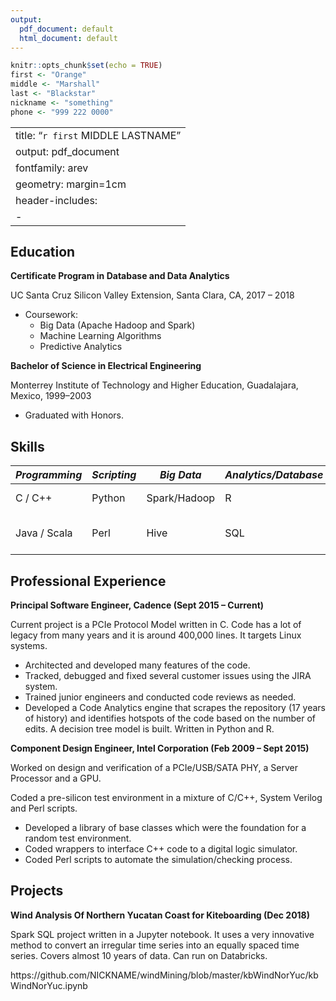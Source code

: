 ```yaml
---
output:
  pdf_document: default
  html_document: default
---
```

```r
knitr::opts_chunk$set(echo = TRUE)
first <- "Orange"
middle <- "Marshall"
last <- "Blackstar"
nickname <- "something"
phone <- "999 222 0000"
```
---
title: "`r first` MIDDLE LASTNAME"
output: pdf_document
fontfamily: arev
geometry: margin=1cm
header-includes:
 - \usepackage{fontawesome}
---
\pagenumbering{gobble}
\begin{center}
\faEnvelope{\space} \href{mailto:NICKNAME@gmail.com}{`r nickname`@gmail.com} |
\faPhone{\space} 999 222 0000 | 
\faGithub{\space} \href{https://github.com/NICKNAME}{NICKNAME} | 
\faLinkedin{\space} \href{https://www.linkedin.com/in/FIRST-MIDDLE-LASTNAME}{www.linkedin.com/in/FIRST-MIDDLE-LASTNAME}
\end{center}

## Education

**Certificate Program in Database and Data Analytics**

UC Santa Cruz Silicon Valley Extension, Santa Clara, CA, 2017 – 2018

* Coursework:
    + Big Data (Apache Hadoop and Spark)
    + Machine Learning Algorithms
    + Predictive Analytics

**Bachelor of Science in Electrical Engineering**

Monterrey Institute of Technology and Higher Education, Guadalajara, Mexico, 1999–2003

  * Graduated with Honors.

## Skills

*Programming* | *Scripting* | *Big Data*          | *Analytics/Database* | *Hardware* | *Others*
--------------|-------------|---------------------|----------------------|------------|----------------
C / C++       | Python      | Spark/Hadoop        | R                    | PCIe       | GNU Toolchain
Java / Scala  | Perl        | Hive                | SQL                  | Verilog    | AWS (EC2, EMR)

## Professional Experience

**Principal Software Engineer, Cadence (Sept 2015 – Current)**

Current project is a PCIe Protocol Model written in C. Code has a lot of legacy from many years and it is around 400,000 lines. It targets Linux systems.

  * Architected and developed many features of the code.
  * Tracked, debugged and fixed several customer issues using the JIRA system.
  * Trained junior engineers and conducted code reviews as needed.
  * Developed a Code Analytics engine that scrapes the repository (17 years of history) and identifies hotspots of the code based on the number of edits. A decision tree model is built. Written in Python and R.

**Component Design Engineer, Intel Corporation (Feb 2009 – Sept 2015)**

Worked on design and verification of a PCIe/USB/SATA PHY, a Server Processor and a GPU.

Coded a pre-silicon test environment in a mixture of C/C++, System Verilog and Perl scripts.

  * Developed a library of base classes which were the foundation for a random test environment.
  * Coded wrappers to interface C++ code to a digital logic simulator.
  * Coded Perl scripts to automate the simulation/checking process.
  
## Projects

**Wind Analysis Of Northern Yucatan Coast for Kiteboarding (Dec 2018)**

Spark SQL project written in a Jupyter notebook. It uses a very innovative method to convert an irregular time series into an equally spaced time series. Covers almost 10 years of data. Can run on Databricks.

https://github.com/NICKNAME/windMining/blob/master/kbWindNorYuc/kbWindNorYuc.ipynb
